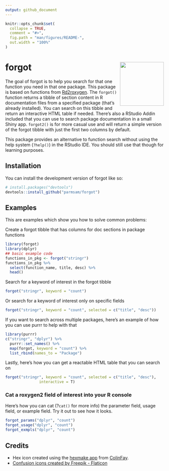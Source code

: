 ```yaml
---
output: github_document
---
```


<!-- README.md is generated from README.Rmd. Please edit that file -->

```r
knitr::opts_chunk$set(
  collapse = TRUE,
  comment = "#>",
  fig.path = "man/figures/README-",
  out.width = "100%"
)
```

# forgot <img src="man/figures/logo.png" align="right" height="139" />

<!-- badges: start -->
<!-- badges: end -->

The goal of forgot is to help you search for that one function you need in that one package. This package is based on functions from [Rd2roxygen](https://github.com/yihui/Rd2roxygen). The `forgot()` function returns a tibble of section content in R documentation files from a specified package (that's  already installed). You can search on this tibble and return an interactive HTML table if needed. There's also a RStudio Addin included that you can use to search package documentation in a small Shiny app. `forgot2()` is for more casual use and will return a simple version of the forgot tibble with just the first two columns by default.

This package provides an alternative to function search without using the help system (`?help()`) in the RStudio IDE. You should still use that though for learning purposes.

## Installation

You can install the development version of forgot like so:

``` r
# install.packages("devtools")
devtools::install_github("parmsam/forgot")
```

## Examples

This are examples which show you how to solve common problems:

Create a forgot tibble that has columns for doc sections in package functions
```r
library(forgot)
library(dplyr)
## basic example code
functions_in_pkg <- forgot("stringr")
functions_in_pkg %>% 
  select(function_name, title, desc) %>%
  head()
```

Search for a keyword of interest in the forgot tibble
```r
forgot("stringr", keyword = "count")
```

Or search for a keyword of interest only on specific fields
```r
forgot("stringr", keyword = "count", selected = c("title", "desc"))
```

If you want to search across multiple packages, here's an example of how you can use purrr to help with that
```r
library(purrr)
c("stringr", "dplyr") %>%
  purrr::set_names() %>%
  map(forgot, keyword = "count") %>%
  list_rbind(names_to = "Package")
```

Lastly, here's how you can get a reactable HTML table that you can search on
```r
forgot("stringr", keyword = "count", selected = c("title", "desc"),
               interactive = T)
```

### Cat a roxygen2 field of interest into your R console

Here's how you can cat (?`cat()` for more info) the parameter field, usage field, or example field. Try it out to see how it looks.
```r
forgot_params("dplyr", "count")
forgot_usage("dplyr", "count")
forgot_exmpls("dplyr", "count")
```

## Credits

- Hex icon created using the [hexmake
  app](https://connect.thinkr.fr/hexmake/) from
  [ColinFay](https://github.com/ColinFay/hexmake).
- <a href="https://www.flaticon.com/free-icons/confusion" title="confusion icons">Confusion icons created by Freepik - Flaticon</a>
